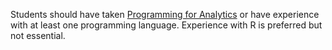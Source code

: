 Students should have taken [Programming for Analytics](https://emse-p4a-gwu.github.io/) or have experience with at least one programming language. Experience with R is preferred but not essential.
